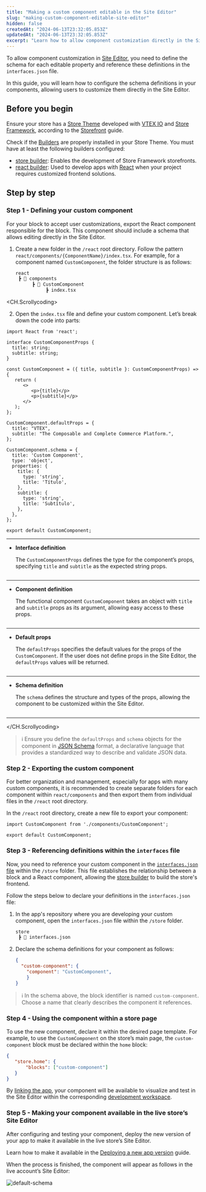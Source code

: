 ```yaml
---
title: "Making a custom component editable in the Site Editor"
slug: "making-custom-component-editable-site-editor"
hidden: false
createdAt: "2024-06-13T23:32:05.853Z"
updatedAt: "2024-06-13T23:32:05.853Z"
excerpt: "Learn how to allow component customization directly in the Site Editor."
---
```


To allow component customization in [Site Editor](https://help.vtex.com/en/tutorial/site-editor-overview--299Dbeb9mFczUTyNQ9xPe1?&utm_source=autocomplete), you need to define the schema for each editable property and reference these definitions in the `interfaces.json` file.

In this guide, you will learn how to configure the schema definitions in your components, allowing users to customize them directly in the Site Editor.

## Before you begin

Ensure your store has a [Store Theme](https://developers.vtex.com/docs/guides/vtex-io-documentation-store-theme) developed with [VTEX IO](https://developers.vtex.com/docs/guides/vtex-io-documentation-what-is-vtex-io) and [Store Framework](https://developers.vtex.com/docs/guides/store-framework), according to the [Storefront](https://developers.vtex.com/docs/guides/getting-started-3) guide.

Check if the [Builders](https://developers.vtex.com/docs/guides/vtex-io-documentation-builders) are properly installed in your Store Theme. You must have at least the following builders configured:

- [store builder](https://developers.vtex.com/docs/guides/vtex-io-documentation-store-builder): Enables the development of Store Framework storefronts.
- [react builder](https://developers.vtex.com/docs/guides/vtex-io-documentation-react-builder): Used to develop apps with [React](https://react.dev/) when your project requires customized frontend solutions. 

## Step by step

### Step 1 - Defining your custom component

For your block to accept user customizations, export the React component responsible for the block. This component should include a schema that allows editing directly in the Site Editor.


1. Create a new folder in the `/react` root directory. Follow the pattern `react/components/{ComponentName}/index.tsx`. For example, for a component named `CustomComponent`, the folder structure is as follows:

   ```txt
   react
    ┣ 📂 components
         ┣ 📂 CustomComponent
              ┣ index.tsx
   ```
   
<CH.Scrollycoding>

2. Open the `index.tsx` file and define your custom component. Let’s break down the code into parts:

```tsx react/CustomComponent/index.tsx
import React from 'react';

interface CustomComponentProps {
  title: string;
  subtitle: string;
}

const CustomComponent = ({ title, subtitle }: CustomComponentProps) => {
   return (
      <>
         <p>{title}</p>
         <p>{subtitle}</p>
      </>
   );
};

CustomComponent.defaultProps = {
  title: "VTEX",
  subtitle: "The Composable and Complete Commerce Platform.",
};

CustomComponent.schema = {
  title: 'Custom Component',
  type: 'object',
  properties: {
    title: {
      type: 'string',
      title: 'Título',
    },
    subtitle: {
      type: 'string',
      title: 'Subtítulo',
    },
  },
};

export default CustomComponent;
```

---

- **Interface definition**
  
  The `CustomComponentProps` defines the type for the component’s props, specifying `title` and `subtitle` as the expected string props.

```tsx react/CustomComponent/index.tsx focus=1:6
```

---

- **Component definition**
  
  The functional component `CustomComponent` takes an object with `title` and `subtitle` props as its argument, allowing easy access to these props.

```tsx react/CustomComponent/index.tsx focus=8:15
```

---

- **Default props**
  
  The `defaultProps` specifies the default values for the props of the `CustomComponent`. If the user does not define props in the Site Editor, the `defaultProps` values will be returned.

```tsx react/CustomComponent/index.tsx focus=17:20
```

---

- **Schema definition**

  The `schema` defines the structure and types of the props, allowing the component to be customized within the Site Editor.

```tsx react/CustomComponent/index.tsx focus=22:37
```

---

</CH.Scrollycoding>

>ℹ️ Ensure you define the `defaultProps` and `schema` objects for the component in [JSON Schema](https://json-schema.org/) format, a declarative language that provides a standardized way to describe and validate JSON data.

### Step 2 - Exporting the custom component

For better organization and management, especially for apps with many custom components, it is recommended to create separate folders for each component within `react/components` and then export them from individual files in the `/react` root directory.

In the `/react` root directory, create a new file to export your component:

```tsx react/CustomComponent.tsx
import CustomComponent from './components/CustomComponent';

export default CustomComponent;
```

### Step 3 - Referencing definitions within the `interfaces` file

Now, you need to reference your custom component in the [`interfaces.json` file](https://developers.vtex.com/docs/guides/vtex-io-documentation-interface) within the `/store` folder. This file establishes the relationship between a block and a React component, allowing the [store builder](https://developers.vtex.com/docs/guides/vtex-io-documentation-store-builder) to build the store's frontend.

Follow the steps below to declare your definitions in the `interfaces.json` file:

1. In the app's repository where you are developing your custom component, open the `interfaces.json` file within the `/store` folder.

   ```txt
   store
    ┣ 📄 interfaces.json
   ```

2. Declare the schema definitions for your component as follows:

   ```json store/interfaces.json
   {
     "custom-component": {
       "component": "CustomComponent",
       }
   }
   ```

>ℹ️ In the schema above, the block identifier is named `custom-component`. Choose a name that clearly describes the component it references.

### Step 4 - Using the component within a store page

To use the new component, declare it within the desired page template. For example, to use the `CustomComponent` on the store’s main page, the `custom-component` block must be declared within the `home` block:

```json
{
   "store.home": {
       "blocks": ["custom-component"]
   }
}
```

By [linking the app](https://developers.vtex.com/docs/guides/vtex-io-documentation-linking-an-app), your component will be available to visualize and test in the Site Editor within the corresponding [development workspace](https://developers.vtex.com/docs/guides/vtex-io-documentation-creating-a-development-workspace).

### Step 5 - Making your component available in the live store’s Site Editor

After configuring and testing your component, deploy the new version of your app to make it available in the live store’s Site Editor.

Learn how to make it available in the [Deploying a new app version](https://developers.vtex.com/docs/guides/vtex-io-documentation-making-your-new-app-version-publicly-available) guide.

When the process is finished, the component will appear as follows in the live account’s Site Editor:

![default-schema](https://cdn.jsdelivr.net/gh/vtexdocs/dev-portal-content@feat/EDU-12098-custom-component/docs/guides/vtex-io/Storefront-Guides/images/default-schema.png)
